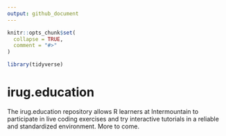 ```yaml
---
output: github_document
---
```


<!-- README.md is generated from README.Rmd. Please edit that file -->

```r
knitr::opts_chunk$set(
  collapse = TRUE,
  comment = "#>"
)

library(tidyverse)
```

# irug.education

<!-- badges: start -->
<!-- badges: end -->

The irug.education repository allows R learners at Intermountain to participate
in live coding exercises and try interactive tutorials in a reliable and 
standardized environment. More to come.
